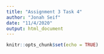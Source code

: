 ```yaml
---
title: "Assignment 3 Task 4"
author: "Jonah Seif"
date: "11/4/2020"
output: html_document
---
```


```r
knitr::opts_chunk$set(echo = TRUE)
```

